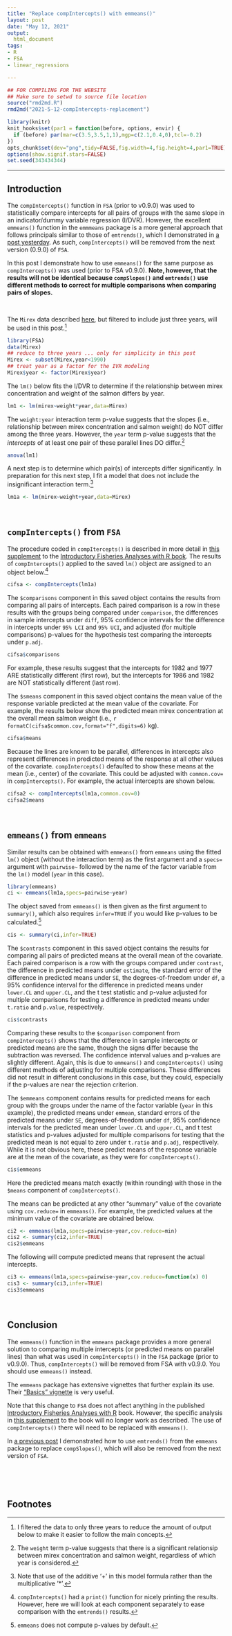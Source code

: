 ```yaml
---
title: "Replace compIntercepts() with emmeans()"
layout: post
date: "May 12, 2021"
output:
  html_document
tags:
- R
- FSA
- linear_regressions

---
```

```r
## FOR COMPILING FOR THE WEBSITE
## Make sure to setwd to source file location
source("rmd2md.R")
rmd2md("2021-5-12-compIntercepts-replacement")
```

```r
library(knitr)
knit_hooks$set(par1 = function(before, options, envir) {
  if (before) par(mar=c(3.5,3.5,1,1),mgp=c(2.1,0.4,0),tcl=-0.2)
})
opts_chunk$set(dev="png",tidy=FALSE,fig.width=4,fig.height=4,par1=TRUE)
options(show.signif.stars=FALSE)
set.seed(343434344)
```

----

## Introduction
The `compIntercepts()` function in `FSA` (prior to v0.9.0) was used to statistically compare intercepts for all pairs of groups with the same slope in an indicator/dummy variable regression (I/DVR). However, the excellent `emmeans()` function in the `emmmeans` package is a more general approach that follows principals similar to those of `emtrends()`, which I demonstrated in [a post yesterday](http://derekogle.com/fishR/2021-05-11-compSlopes-replacement). As such, `compIntercepts()` will be removed from the next version (0.9.0) of `FSA`.

In this post I demonstrate how to use `emmeans()` for the same purpose as `compIntercepts()` was used (prior to FSA v0.9.0). **Note, however, that the results will not be identical because `compSlopes()` and `emtrends()` use different methods to correct for multiple comparisons when comparing pairs of slopes.**

&nbsp;

The `Mirex` data described [here](http://derekogle.com/FSA/reference/Mirex.html), but filtered to include just three years, will be used in this post.[^filtered]

```r
library(FSA)
data(Mirex)
## reduce to three years ... only for simplicity in this post
Mirex <- subset(Mirex,year<1990)
## treat year as a factor for the IVR modeling
Mirex$year <- factor(Mirex$year)
```

The `lm()` below fits the I/DVR to determine if the relationship between mirex concentration and weight of the salmon differs by year.

```r
lm1 <- lm(mirex~weight*year,data=Mirex)
```

The `weight:year` interaction term p-value suggests that the slopes (i.e., relationship between mirex concentration and salmon weight) do NOT differ among the three years. However, the `year` term p-value suggests that the *intercepts* of at least one pair of these parallel lines DO differ.[^slopes]

```r
anova(lm1)
```

A next step is to determine which pair(s) of intercepts differ significantly. In preparation for this next step, I fit a model that does not include the insignificant interaction term.[^nointeraction]

```r
lm1a <- lm(mirex~weight+year,data=Mirex)
```


&nbsp;

## `compIntercepts()` from `FSA`
The procedure coded in `compItercepts()` is described in more detail in [this supplement](http://derekogle.com/IFAR/supplements/weightlength/index.html#pinpointing-specific-differences-among-intercepts) to the [Introductory Fisheries Analyses with R book](https://derekogle.com/IFAR/). The results of `compIntercepts()` applied to the saved `lm()` object are assigned to an object below.[^print]

```r
cifsa <- compIntercepts(lm1a)
```

The `$comparisons` component in this saved object contains the results from comparing all pairs of intercepts. Each paired comparison is a row in these results with the groups being compared under `comparison`, the differences in sample intercepts under `diff`, 95% confidence intervals for the difference in intercepts under `95% LCI` and `95% UCI`, and adjusted (for multiple comparisons) p-values for the hypothesis test comparing the intercepts under `p.adj`.

```r
cifsa$comparisons
```

For example, these results suggest that the intercepts for 1982 and 1977 ARE statistically different (first row), but the intercepts for 1986 and 1982 are NOT statistically different (last row).

The `$smeans` component in this saved object contains the mean value of the response variable predicted at the mean value of the covariate. For example, the results below show the predicted mean mirex concentration at the overall mean salmon weight (i.e., `r formatC(cifsa$common.cov,format="f",digits=6)` kg).

```r
cifsa$means
```

Because the lines are known to be parallel, differences in intercepts also represent differences in predicted means of the response at all other values of the covariate. `compIntercepts()` defaulted to show these means at the mean (i.e., center) of the covariate. This could be adjusted with `common.cov=` in `compIntercepts()`. For example, the actual intercepts are shown below.

```r
cifsa2 <- compIntercepts(lm1a,common.cov=0)
cifsa2$means
```

&nbsp;

## `emmeans()` from `emmeans`
Similar results can be obtained with `emmeans()` from `emmeans` using the fitted `lm()` object (without the interaction term) as the first argument and a `specs=` argument with `pairwise~` followed by the name of the factor variable from the `lm()` model (`year` in this case).

```r
library(emmeans)
ci <- emmeans(lm1a,specs=pairwise~year)
```

The object saved from `emmeans()` is then given as the first argument to `summary()`, which also requires `infer=TRUE` if you would like p-values to be calculated.[^pvalues]

```r
cis <- summary(ci,infer=TRUE)
```

The `$contrasts` component in this saved object contains the results for comparing all pairs of predicted means at the overall mean of the covariate. Each paired comparison is a row with the groups compared under `contrast`, the difference in predicted means under `estimate`, the standard error of the difference in predicted means under `SE`, the degrees-of-freedom under `df`, a 95% confidence interval for the difference in predicted means under `lower.CL` and `upper.CL`, and the t test statistic and p-value adjusted for multiple comparisons for testing a difference in predicted means under `t.ratio` and `p.value`, respectively.

```r
cis$contrasts
```

Comparing these results to the `$comparison` component from `compIntercepts()` shows that the difference in sample intercepts or predicted means are the same, though the signs differ because the subtraction was reversed. The confidence interval values and p-values are slightly different. Again, this is due to `emmeans()` and `compIntercepts()` using different methods of adjusting for multiple comparisons. These differences did not result in different conclusions in this case, but they could, especially if the p-values are near the rejection criterion.

The `$emmeans` component contains results for predicted means for each group with the groups under the name of the factor variable (`year` in this example), the predicted means under `emmean`, standard errors of the predicted means under `SE`, degrees-of-freedom under `df`, 95% confidence intervals for the predicted mean under `lower.CL` and `upper.CL`, and t test statistics and p-values adjusted for multiple comparisons for testing that the predicted mean is not equal to zero under `t.ratio` and `p.adj`, respectively. While it is not obvious here, these predict means of the response variable are at the mean of the covariate, as they were for `compIntercepts()`.

```r
cis$emmeans
```

Here the predicted means match exactly (within rounding) with those in the `$means` component of `compIntercepts()`.

The means can be predicted at any other "summary" value of the covariate using `cov.reduce=` in `emmeans()`. For example, the predicted values at the minimum value of the covariate are obtained below.

```r
ci2 <- emmeans(lm1a,specs=pairwise~year,cov.reduce=min)
cis2 <- summary(ci2,infer=TRUE)
cis2$emmeans
```

The following will compute predicted means that represent the actual intercepts.

```r
ci3 <- emmeans(lm1a,specs=pairwise~year,cov.reduce=function(x) 0)
cis3 <- summary(ci3,infer=TRUE)
cis3$emmeans
```

&nbsp;

## Conclusion
The `emmeans()` function in the `emmeans` package provides a more general solution to comparing multiple intercepts (or predicted means on parallel lines) than what was used in `compIntercepts()` in the `FSA` package (prior to v0.9.0). Thus, `compIntercepts()` will be removed from FSA with v0.9.0. You should use `emmeans()` instead.

The `emmeans` package has extensive vignettes that further explain its use. Their ["Basics" vignette](https://cran.r-project.org/web/packages/emmeans/vignettes/basics.html) is very useful.

Note that this change to `FSA` does not affect anything in the published [Introductory Fisheries Analyses with R](https://derekogle.com/IFAR/) book. However, the specific analysis in [this supplement](http://derekogle.com/IFAR/supplements/weightlength/index.html) to the book will no longer work as described. The use of `compIntercepts()` there will need to be replaced with `emmeans()`.

In [a previous post](http://derekogle.com/fishR/2021-05-11-compSlopes-replacement) I demonstrated how to use `emtrends()` from the `emmeans` package to replace `compSlopes()`, which will also be removed from the next version of `FSA`.

&nbsp;

&nbsp;

## Footnotes

[^filtered]: I filtered the data to only three years to reduce the amount of output below to make it easier to follow the main concepts.
[^slopes]: The `weight` term p-value suggests that there is a significant relationsip between mirex concentration and salmon weight, regardless of which year is considered.
[^nointeraction]: Note that use of the additive '+' in this model formula rather than the multiplicative '*'.
[^print]: `compIntercepts()` had a `print()` function for nicely printing the results. However, here we will look at each component separately to ease comparison with the `emtrends()` results.
[^pvalues]: `emmeans` does not compute p-values by default.
